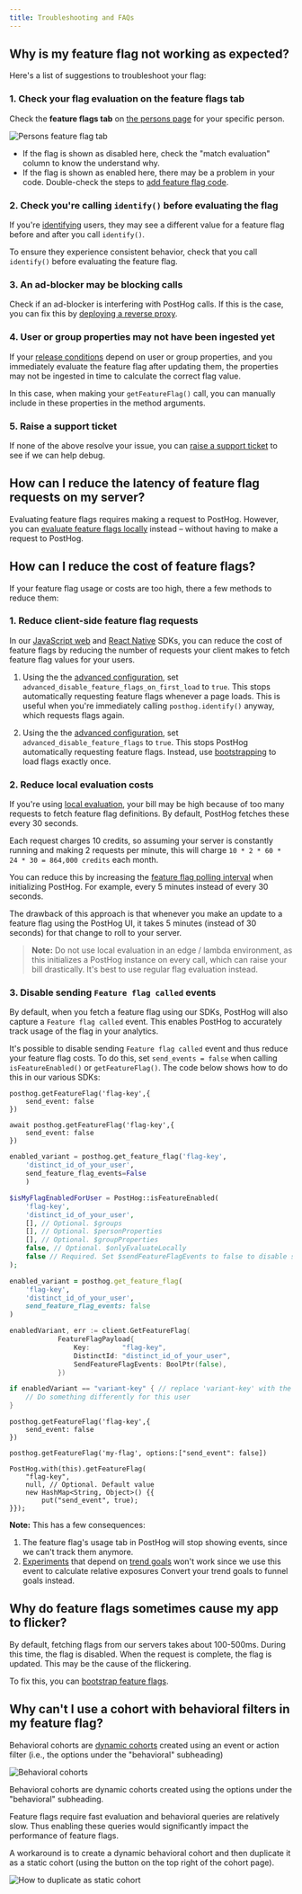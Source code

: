 ```yaml
---
title: Troubleshooting and FAQs
---
```


## Why is my feature flag not working as expected?

Here's a list of suggestions to troubleshoot your flag:

### 1. Check your flag evaluation on the feature flags tab

Check the **feature flags tab** on [the persons page](https://app.posthog.com/persons) for your specific person.

![Persons feature flag tab](../../images/docs/feature-flags/persons-feature-flag-tab.png)

- If the flag is shown as disabled here, check the "match evaluation" column to know the understand why.
- If the flag is shown as enabled here, there may be a problem in your code. Double-check the steps to [add feature flag code](/docs/feature-flags/adding-feature-flag-code).

### 2. Check you're calling `identify()` before evaluating the flag

If you're [identifying]((/docs/product-analytics/identify)) users, they may see a different value for a feature flag before and after you call `identify()`. 

To ensure they experience consistent behavior, check that you call `identify()` before evaluating the feature flag.

### 3. An ad-blocker may be blocking calls

Check if an ad-blocker is interfering with PostHog calls. If this is the case, you can fix this by [deploying a reverse proxy](/docs/advanced/proxy).

### 4. User or group properties may not have been ingested yet

If your [release conditions](/docs/feature-flags/creating-feature-flags#release-conditions) depend on user or group properties, and you immediately evaluate the feature flag after updating them, the properties may not be ingested in time to calculate the correct flag value.

In this case, when making your `getFeatureFlag()` call, you can manually include in these properties in the method arguments.

### 5. Raise a support ticket

If none of the above resolve your issue, you can [raise a support ticket](https://app.posthog.com/home#supportModal) to see if we can help debug.


<FAQFalseOrNoneEvents />

## How can I reduce the latency of feature flag requests on my server?

Evaluating feature flags requires making a request to PostHog. However, you can [evaluate feature flags locally](/docs/feature-flags/bootstrapping-and-local-evaluation#server-side-local-evaluation) instead – without having to make a request to PostHog.

## How can I reduce the cost of feature flags?

If your feature flag usage or costs are too high, there a few methods to reduce them:

### 1. Reduce client-side feature flag requests

In our [JavaScript web](/docs/libraries/js) and [React Native](/docs/libraries/react-native) SDKs, you can reduce the cost of feature flags by reducing the number of requests your client makes to fetch feature flag values for your users.

1. Using the the [advanced configuration](/docs/libraries/js#advanced-configuration), set `advanced_disable_feature_flags_on_first_load` to `true`. This stops automatically requesting feature flags whenever a page loads. This is useful when you're immediately calling `posthog.identify()` anyway, which requests flags again.

2. Using the the [advanced configuration](/docs/libraries/js#advanced-configuration), set `advanced_disable_feature_flags` to `true`. This stops PostHog automatically requesting feature flags. Instead, use [bootstrapping](/docs/feature-flags/bootstrapping) to load flags exactly once.

### 2. Reduce local evaluation costs

If you're using [local evaluation](/docs/feature-flags/local-evaluation), your bill may be high because of too many requests to fetch feature flag definitions. By default, PostHog fetches these every 30 seconds.

Each request charges 10 credits, so assuming your server is constantly running and making 2 requests per minute, this will charge `10 * 2 * 60 * 24 * 30 = 864,000 credits` each month.

You can reduce this by increasing the [feature flag polling interval](/docs/feature-flags/local-evaluation#step-2-initialize-posthog-with-your-personal-api-key) when initializing PostHog. For example, every 5 minutes instead of every 30 seconds.

The drawback of this approach is that whenever you make an update to a feature flag using the PostHog UI, it takes 5 minutes (instead of 30 seconds) for that change to roll to your server.

> **Note:** Do not use local evaluation in an edge / lambda environment, as this initializes a PostHog instance on every call, which can raise your bill drastically. It's best to use regular flag evaluation instead.

### 3. Disable sending `Feature flag called` events

By default, when you fetch a feature flag using our SDKs, PostHog will also capture a `Feature flag called` event. This enables PostHog to accurately track usage of the flag in your analytics.

It's possible to disable sending `Feature flag called` event and thus reduce your feature flag costs. To do this, set `send_events = false` when calling `isFeatureEnabled()` or `getFeatureFlag()`. The code below shows how to do this in our various SDKs:

<MultiLanguage>

```js-web
posthog.getFeatureFlag('flag-key',{
    send_event: false
})
```

```node
await posthog.getFeatureFlag('flag-key',{
    send_event: false
})
```

```python
enabled_variant = posthog.get_feature_flag('flag-key', 
    'distinct_id_of_your_user',
    send_feature_flag_events=False
    )
```

```php
$isMyFlagEnabledForUser = PostHog::isFeatureEnabled(
    'flag-key', 
    'distinct_id_of_your_user',
    [], // Optional. $groups
    [], // Optional. $personProperties
    [], // Optional. $groupProperties
    false, // Optional. $onlyEvaluateLocally
    false // Required. Set $sendFeatureFlagEvents to false to disable sending "feature flag called" events
);
```

```ruby
enabled_variant = posthog.get_feature_flag(
    'flag-key', 
    'distinct_id_of_your_user',
    send_feature_flag_events: false
)
```

```go
enabledVariant, err := client.GetFeatureFlag(
            FeatureFlagPayload{
                Key:        "flag-key",
                DistinctId: "distinct_id_of_your_user",
                SendFeatureFlagEvents: BoolPtr(false),
            })

if enabledVariant == "variant-key" { // replace 'variant-key' with the key of your variant
    // Do something differently for this user
}
```

```react-native
posthog.getFeatureFlag('flag-key',{
    send_event: false
})
```

```ios
posthog.getFeatureFlag('my-flag', options:["send_event": false])
```

```android
PostHog.with(this).getFeatureFlag(
    "flag-key",
    null, // Optional. Default value
    new HashMap<String, Object>() {{
        put("send_event", true);
}});
```

</MultiLanguage>


**Note:** This has a few consequences:

1. The feature flag's usage tab in PostHog will stop showing events, since we can't track them anymore.
2. [Experiments](/docs/experiments) that depend on [trend goals](/docs/experiments/creating-an-experiment#experiment-goal) won't work since we use this event to calculate relative exposures Convert your trend goals to funnel goals instead.


## Why do feature flags sometimes cause my app to flicker?

By default, fetching flags from our servers takes about 100-500ms. During this time, the flag is disabled. When the request is complete, the flag is updated. This may be the cause of the flickering.

To fix this, you can [bootstrap feature flags](/docs/feature-flags/bootstrapping).

## Why can't I use a cohort with behavioral filters in my feature flag?

Behavioral cohorts are [dynamic cohorts](/docs/data/cohorts#dynamic-cohorts) created using an event or action filter (i.e., the options under the "behavioral" subheading)

![Behavioral cohorts](../../images/docs/feature-flags/behavioral-cohorts.png)
<Caption>
Behavioral cohorts are dynamic cohorts created using the options under the "behavioral" subheading.
</Caption>

Feature flags require fast evaluation and behavioral queries are relatively slow. Thus enabling these queries would significantly impact the performance of feature flags. 

A workaround is to create a dynamic behavioral cohort and then duplicate it as a static cohort (using the button on the top right of the cohort page).

![How to duplicate as static cohort](../../images/docs/feature-flags/duplicate-as-static-cohort.png)

